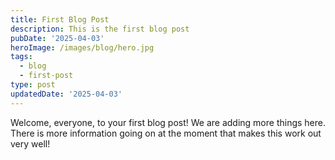 ```yaml
---
title: First Blog Post
description: This is the first blog post
pubDate: '2025-04-03'
heroImage: /images/blog/hero.jpg
tags:
  - blog
  - first-post
type: post
updatedDate: '2025-04-03'
---
```

Welcome, everyone, to your first blog post! We are adding more things here. There is more information going on at the moment that makes this work out very well!
